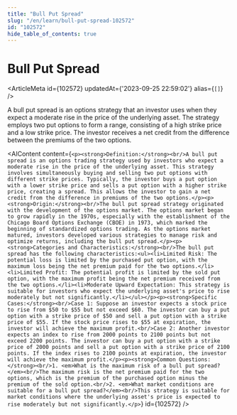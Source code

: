 ```yaml
---
title: "Bull Put Spread"
slug: "/en/learn/bull-put-spread-102572"
id: "102572"
hide_table_of_contents: true
---
```



# Bull Put Spread

<ArticleMeta id={102572} updatedAt={'2023-09-25 22:59:02'} alias={`[]`} />
<div className='border-solid border-b border-t-0 my-4 border-[var(--ifm-color-gray-300)]' />

A bull put spread is an options strategy that an investor uses when they expect a moderate rise in the price of the underlying asset. The strategy employs two put options to form a range, consisting of a high strike price and a low strike price. The investor receives a net credit from the difference between the premiums of the two options.

<AIContent content={`<p><strong>Definition:</strong><br/>A bull put spread is an options trading strategy used by investors who expect a moderate rise in the price of the underlying asset. This strategy involves simultaneously buying and selling two put options with different strike prices. Typically, the investor buys a put option with a lower strike price and sells a put option with a higher strike price, creating a spread. This allows the investor to gain a net credit from the difference in premiums of the two options.</p><p><strong>Origin:</strong><br/>The bull put spread strategy originated with the development of the options market. The options market began to grow rapidly in the 1970s, especially with the establishment of the Chicago Board Options Exchange (CBOE) in 1973, which marked the beginning of standardized options trading. As the options market matured, investors developed various strategies to manage risk and optimize returns, including the bull put spread.</p><p><strong>Categories and Characteristics:</strong><br/>The bull put spread has the following characteristics:<ul><li>Limited Risk: The potential loss is limited by the purchased put option, with the maximum loss being the net premium paid for the two options.</li><li>Limited Profit: The potential profit is limited by the sold put option, with the maximum profit being the net premium received from the two options.</li><li>Moderate Upward Expectation: This strategy is suitable for investors who expect the underlying asset's price to rise moderately but not significantly.</li></ul></p><p><strong>Specific Cases:</strong><br/>Case 1: Suppose an investor expects a stock price to rise from $50 to $55 but not exceed $60. The investor can buy a put option with a strike price of $50 and sell a put option with a strike price of $55. If the stock price rises to $55 at expiration, the investor will achieve the maximum profit.<br/>Case 2: Another investor expects an index to rise from 2000 points to 2100 points but not exceed 2200 points. The investor can buy a put option with a strike price of 2000 points and sell a put option with a strike price of 2100 points. If the index rises to 2100 points at expiration, the investor will achieve the maximum profit.</p><p><strong>Common Questions:</strong><br/>1. <em>What is the maximum risk of a bull put spread?</em><br/>The maximum risk is the net premium paid for the two options, which is the premium of the purchased option minus the premium of the sold option.<br/>2. <em>What market conditions are suitable for a bull put spread?</em><br/>This strategy is suitable for market conditions where the underlying asset's price is expected to rise moderately but not significantly.</p>`} id={102572} />
